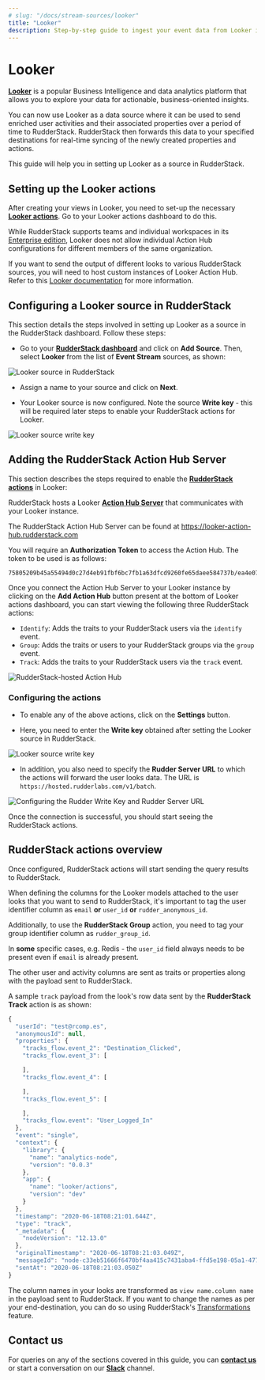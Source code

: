 ```yaml
---
# slug: "/docs/stream-sources/looker"
title: "Looker"
description: Step-by-step guide to ingest your event data from Looker into RudderStack.
---
```


# Looker

[**Looker**](https://looker.com/) is a popular Business Intelligence and data analytics platform that allows you to explore your data for actionable, business-oriented insights.

You can now use Looker as a data source where it can be used to send enriched user activities and their associated properties over a period of time to RudderStack. RudderStack then forwards this data to your specified destinations for real-time syncing of the newly created properties and actions.

This guide will help you in setting up Looker as a source in RudderStack.

## Setting up the Looker actions

After creating your views in Looker, you need to set-up the necessary [**Looker actions**](https://docs.looker.com/admin-options/platform/actions). Go to your Looker actions dashboard to do this.

<div class="warningBlock">

While RudderStack supports teams and individual workspaces in its <a href="https://rudderstack.com/pricing/">Enterprise edition</a>, Looker does not allow individual Action Hub configurations for different members of the same organization.
</div>

<div class="infoBlock">

If you want to send the output of different looks to various RudderStack sources, you will need to host custom instances of Looker Action Hub. Refer to this <a href="https://docs.looker.com/sharing-and-publishing/action-hub#setting_up_a_local_action_hub_server">Looker documentation</a> for more information.
</div>

## Configuring a Looker source in RudderStack

This section details the steps involved in setting up Looker as a source in the RudderStack dashboard.  Follow these steps:

- Go to your [**RudderStack dashboard**](https://app.rudderstack.com/) and click on **Add Source**. Then, select **Looker** from the list of **Event Stream** sources, as shown:

<img src="../assets/event-stream-sources/looker-1.png" alt="Looker source in RudderStack" />

- Assign a name to your source and click on **Next**.

- Your Looker source is now configured. Note the source **Write key** - this will be required later steps to enable your RudderStack actions for Looker.

<img src="../assets/event-stream-sources/looker-2.png" alt="Looker source write key" />

## Adding the RudderStack Action Hub Server

This section describes the steps required to enable the [**RudderStack actions**](https://github.com/rudderlabs/actions) in Looker:

RudderStack hosts a Looker [**Action Hub Server**](https://docs.looker.com/sharing-and-publishing/action-hub#writing_an_action) that communicates with your Looker instance.

<div class="infoBlock">

The RudderStack Action Hub Server can be found at <a href="https://looker-action-hub.rudderstack.com">https://looker-action-hub.rudderstack.com</a>
</div>

You will require an **Authorization Token** to access the Action Hub. The token to be used is as follows:

```text
75805209b45a55494d0c27d4eb91fbf6bc7fb1a63dfcd9260fe65daee584737b/ea4e074e71c1af9c07bf71f69c1addf7b9a30d458bd7aea4b4e60d6a6a122277b59210186edb7cf21a5ff53a29c68fb89ff5aaf5019570c8a5131484a11e2e3e
```

Once you connect the Action Hub Server to your Looker instance by clicking on the **Add Action Hub** button present at the bottom of Looker actions dashboard, you can start viewing the following three RudderStack actions:

- `Identify`: Adds the traits to your RudderStack users via the `identify` event.
- `Group`: Adds the traits or users to your RudderStack groups via the `group` event.
- `Track`: Adds the traits to your RudderStack users via the `track` event.

<img src="../assets/event-stream-sources/looker-3.png" alt="RudderStack-hosted Action Hub" />

### Configuring the actions

- To enable any of the above actions, click on the **Settings** button. 

- Here, you need to enter the **Write key** obtained after setting the Looker source in RudderStack.

<img src="../assets/event-stream-sources/looker-2.png" alt="Looker source write key" />

- In addition, you also need to specify the **Rudder Server URL** to which the actions will forward the user looks data. The URL is `https://hosted.rudderlabs.com/v1/batch`.

<img src="../assets/event-stream-sources/looker-4.png" alt="Configuring the Rudder Write Key and Rudder Server URL" />

Once the connection is successful, you should start seeing the RudderStack actions.

## RudderStack actions overview

Once configured, RudderStack actions will start sending the query results to RudderStack.

When defining the columns for the Looker models attached to the user looks that you want to send to RudderStack, it's important to tag the user identifier column as `email` **or** `user_id` **or** `rudder_anonymous_id`. 

Additionally, to use the **RudderStack Group** action, you need to tag your group identifier column as `rudder_group_id`.

<div class="infoBlock">

In <strong>some</strong> specific cases, e.g. Redis - the <code class="inline-code">user_id</code> field always needs to be present even if <code class="inline-code">email</code> is already present.
</div>

<div class="infoBlock">

The other user and activity columns are sent as traits or properties along with the payload sent to RudderStack.
</div>

A sample `track` payload from the look's row data sent by the **RudderStack Track** action is as shown:

```javascript
{
  "userId": "test@rcomp.es",
  "anonymousId": null,
  "properties": {
    "tracks_flow.event_2": "Destination_Clicked",
    "tracks_flow.event_3": [

    ],
    "tracks_flow.event_4": [

    ],
    "tracks_flow.event_5": [

    ],
    "tracks_flow.event": "User_Logged_In"
  },
  "event": "single",
  "context": {
    "library": {
      "name": "analytics-node",
      "version": "0.0.3"
    },
    "app": {
      "name": "looker/actions",
      "version": "dev"
    }
  },
  "timestamp": "2020-06-18T08:21:01.644Z",
  "type": "track",
  "_metadata": {
    "nodeVersion": "12.13.0"
  },
  "originalTimestamp": "2020-06-18T08:21:03.049Z",
  "messageId": "node-c33eb51666f6470bf4aa415c7431aba4-ffd5e198-05a1-477a-9c2c-85be30749b8b",
  "sentAt": "2020-06-18T08:21:03.050Z"
}
```

<div class="infoBlock">

The column names in your looks are transformed as <code class="inline-code">view name.column name</code> in the payload sent to RudderStack. If you want to change the names as per your end-destination, you can do so using RudderStack's <a href="https://rudderstack.com/docs/transformations/">Transformations</a> feature.
</div>

## Contact us

For queries on any of the sections covered in this guide, you can [**contact us**](mailto:%20docs@rudderstack.com) or start a conversation on our [**Slack**](https://rudderstack.com/join-rudderstack-slack-community) channel.